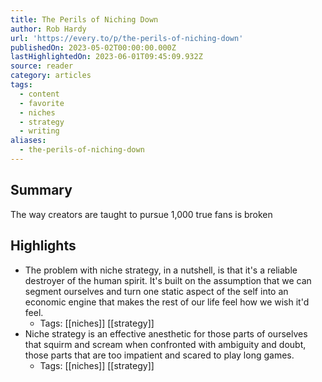 ```yaml
---
title: The Perils of Niching Down
author: Rob Hardy
url: 'https://every.to/p/the-perils-of-niching-down'
publishedOn: 2023-05-02T00:00:00.000Z
lastHighlightedOn: 2023-06-01T09:45:09.932Z
source: reader
category: articles
tags:
  - content
  - favorite
  - niches
  - strategy
  - writing
aliases:
  - the-perils-of-niching-down
---
```

## Summary

The way creators are taught to pursue 1,000 true fans is broken

## Highlights
- The problem with niche strategy, in a nutshell, is that it's a reliable destroyer of the human spirit. It's built on the assumption that we can segment ourselves and turn one static aspect of the self into an economic engine that makes the rest of our life feel how we wish it'd feel.
    - Tags: [[niches]] [[strategy]] 
- Niche strategy is an effective anesthetic for those parts of ourselves that squirm and scream when confronted with ambiguity and doubt, those parts that are too impatient and scared to play long games.
    - Tags: [[niches]] [[strategy]]
